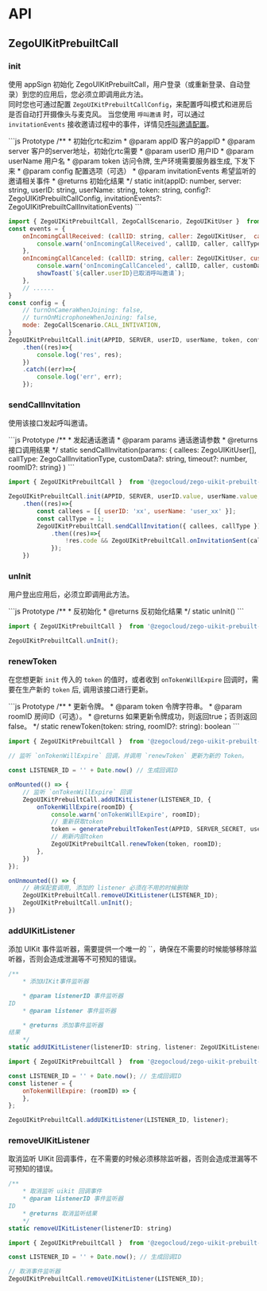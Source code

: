 # API

## ZegoUIKitPrebuiltCall

### init

使用 appSign 初始化 ZegoUIKitPrebuiltCall，用户登录（或重新登录、自动登录）到您的应用后，您必须立即调用此方法。   
同时您也可通过配置 `ZegoUIKitPrebuiltCallConfig`，来配置呼叫模式和进房后是否自动打开摄像头与麦克风。
当您使用 `呼叫邀请` 时，可以通过 `invitationEvents` 接收邀请过程中的事件，详情见[呼叫邀请配置](../Calling%20config/Call%20invitation%20config.mdx)。

<CodeGroup>
```js Prototype
/**
    * 初始化rtc和zim
    * @param appID 客户的appID
    * @param server 客户的server地址，初始化rtc需要
    * @param userID 用户ID
    * @param userName 用户名
    * @param token 访问令牌, 生产环境需要服务器生成, 下发下来
    * @param config 配置选项（可选）
    * @param invitationEvents 希望监听的邀请相关事件
    * @returns 初始化结果
    */
static init(appID: number, server: string, userID: string, userName: string, token: string, config?: ZegoUIKitPrebuiltCallConfig, invitationEvents?: ZegoUIKitPrebuiltCallInvitationEvents)
```

```js Example
import { ZegoUIKitPrebuiltCall, ZegoCallScenario, ZegoUIKitUser }  from '@zegocloud/zego-uikit-prebuilt-call-mini-program';
const events = {
    onIncomingCallReceived: (callID: string, caller: ZegoUIKitUser,  callType: number, callees: ZegoUIKitUser[], customData: string) => {
        console.warn('onIncomingCallReceived', callID, caller, callType, callees, customData);
    },
    onIncomingCallCanceled: (callID: string, caller: ZegoUIKitUser, customData: string) =>{
        console.warn('onIncomingCallCanceled', callID, caller, customData);
        showToast(`${caller.userID}已取消呼叫邀请`);
    },
    // ......
}
const config = {
    // turnOnCameraWhenJoining: false,
    // turnOnMicrophoneWhenJoining: false,
    mode: ZegoCallScenario.CALL_INTIVATION,
}
ZegoUIKitPrebuiltCall.init(APPID, SERVER, userID, userName, token, config, events)
    .then((res)=>{
        console.log('res', res);
    })
    .catch((err)=>{
        console.log('err', err);
    });
```
</CodeGroup>

### sendCallInvitation

使用该接口发起呼叫邀请。

<CodeGroup>
```js Prototype
/**
     * 发起通话邀请
     * @param params 通话邀请参数
     * @returns 接口调用结果
     */
    static sendCallInvitation(params: {
        callees: ZegoUIKitUser[], 
        callType: ZegoCallInvitationType, 
        customData?: string, 
        timeout?: number, 
        roomID?: string}
    )
```

```js Example
import { ZegoUIKitPrebuiltCall }  from '@zegocloud/zego-uikit-prebuilt-call-mini-program';

ZegoUIKitPrebuiltCall.init(APPID, SERVER, userID.value, userName.value, token, config, events)
    .then((res)=>{
        const callees = [{ userID: 'xx', userName: 'user_xx' }];
        const callType = 1;
        ZegoUIKitPrebuiltCall.sendCallInvitation({ callees, callType })
            .then((res)=>{
        	    !res.code && ZegoUIKitPrebuiltCall.onInvitationSent(callType, callees)
            });
    })
```
</CodeGroup>

### unInit

用户登出应用后，必须立即调用此方法。

<CodeGroup>
```js Prototype
/**
    * 反初始化
    * @returns 反初始化结果
    */
static unInit() 
```

```js Example
import { ZegoUIKitPrebuiltCall }  from '@zegocloud/zego-uikit-prebuilt-call-mini-program';

ZegoUIKitPrebuiltCall.unInit();
```
</CodeGroup>


### renewToken

在您想更新 `init` 传入的 `token` 的值时，或者收到 `onTokenWillExpire` 回调时，需要在生产新的 `token` 后, 调用该接口进行更新。


<CodeGroup>
```js Prototype
/**
    * 更新令牌。
    * @param token 令牌字符串。
    * @param roomID 房间ID（可选）。
    * @returns 如果更新令牌成功，则返回true；否则返回false。
    */
static renewToken(token: string, roomID?: string): boolean 
```

```js Example
import { ZegoUIKitPrebuiltCall }  from '@zegocloud/zego-uikit-prebuilt-call-mini-program';

// 监听 `onTokenWillExpire` 回调，并调用 `renewToken` 更新为新的 Token。

const LISTENER_ID = '' + Date.now() // 生成回调ID

onMounted(() => {
    // 监听 `onTokenWillExpire` 回调
    ZegoUIKitPrebuiltCall.addUIKitListener(LISTENER_ID, {
        onTokenWillExpire(roomID) {
            console.warn('onTokenWillExpire', roomID);
            // 重新获取token
            token = generatePrebuiltTokenTest(APPID, SERVER_SECRET, userID);
            // 刷新内部token
            ZegoUIKitPrebuiltCall.renewToken(token, roomID);
        },
    })
});

onUnmounted(() => {
    // 确保配套调用, 添加的 listener 必须在不用的时候删除
    ZegoUIKitPrebuiltCall.removeUIKitListener(LISTENER_ID);
	ZegoUIKitPrebuiltCall.unInit();
})
```
</CodeGroup>

### addUIKitListener

添加 UIKit 事件监听器，需要提供一个唯一的 ``，确保在不需要的时候能够移除监听器，否则会造成泄漏等不可预知的错误。

<CodeGroup>

```js Prototype
/**
    * 添加UIKit事件监听器

    * @param listenerID 事件监听器
ID
    * @param listener 事件监听器

    * @returns 添加事件监听器
结果
    */
static addUIKitListener(listenerID: string, listener: ZegoUIKitListener)
```

```js Example
import { ZegoUIKitPrebuiltCall }  from '@zegocloud/zego-uikit-prebuilt-call-mini-program';

const LISTENER_ID = '' + Date.now(); // 生成回调ID
const listener = {
    onTokenWillExpire: (roomID) => {
    },
};

ZegoUIKitPrebuiltCall.addUIKitListener(LISTENER_ID, listener);
```
</CodeGroup>

### removeUIKitListener

取消监听 UIKit 回调事件，在不需要的时候必须移除监听器，否则会造成泄漏等不可预知的错误。

<CodeGroup>

```js Prototype
/**
    * 取消监听 uikit 回调事件
    * @param listenerID 事件监听器
ID
    * @returns 取消监听结果
    */
static removeUIKitListener(listenerID: string)
```

```js Example
import { ZegoUIKitPrebuiltCall }  from '@zegocloud/zego-uikit-prebuilt-call-mini-program';

const LISTENER_ID = '' + Date.now(); // 生成回调ID

// 取消事件监听器
ZegoUIKitPrebuiltCall.removeUIKitListener(LISTENER_ID);
```
</CodeGroup>